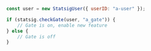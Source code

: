 ```jsx
const user = new StatsigUser({ userID: "a-user" });

if (statsig.checkGate(user, "a_gate")) {
    // Gate is on, enable new feature
} else {
    // Gate is off
}
```
